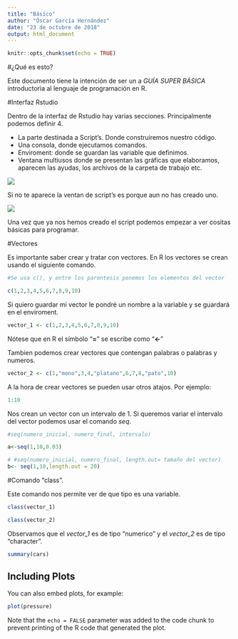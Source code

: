 ```yaml
---
title: "Básico"
author: "Óscar García Hernández"
date: "23 de octubre de 2018"
output: html_document
---
```


```r
knitr::opts_chunk$set(echo = TRUE)
```

#¿Qué es esto? 

Este documento tiene la intención de ser un a *GUÍA SUPER BÁSICA* introductoria al lenguaje de programación en R. 

#Interfaz Rstudio 

Dentro de la interfaz de Rstudio hay varias secciones. Principalmente podemos definir 4. 

* La parte destinada a Script's. Donde construiremos nuestro código.
* Una consola, donde ejecutamos comandos. 
* Enviroment: donde se guardan las variable que definimos. 
* Ventana multiusos donde se presentan las gráficas que elaboramos, aparecen las ayudas, los archivos de la carpeta de trabajo etc. 

![](here:here("imagenes/introduccion/2.PNG"))

Si no te aparece la ventan de script's es porque aun no has creado uno. 


![](here:here("imagenes/introduccion/1.PNG"))


Una vez que ya nos hemos creado el script podemos empezar a ver cositas básicas para programar. 

#Vectores

Es importante saber crear y tratar con vectores. En R los vectores se crean usando el siguiente comando. 

```r
#Se usa c(), y entre los parentesis ponemos los elementos del vector

c(1,2,3,4,5,6,7,8,9,10)
```

Si quiero guardar mi vector le pondré un nombre a la variable y se guardará en el enviroment. 

```r
vector_1 <- c(1,2,3,4,5,6,7,8,9,10)

```

Nótese que en R el símbolo "**=**" se escribe como "**<-**"

Tambien podemos crear vectores que contengan palabras o palabras y numeros.  

```r
vector_2 <- c(1,"mono",3,4,"platano",6,7,8,"pato",10)
```

A la hora de crear vectores se pueden usar otros atajos. Por ejemplo: 
```r
1:10
```

Nos crean un vector con un intervalo de 1. Si queremos variar el intervalo del vector podemos usar el comando *seq*. 

```r
#seq(numero_inicial, numero_final, intervalo)

a<-seq(1,10,0.03)

# #seq(numero_inicial, numero_final, length.out= tamaño del vector)
b<- seq(1,10,length.out = 20)
```



#Comando "class". 

Este comando nos permite ver de que tipo es una variable. 

```r
class(vector_1)

class(vector_2)
```

Observamos que el *vector_1* es de tipo "numerico" y el *vector_2* es de tipo "character". 



```r
summary(cars)
```

## Including Plots

You can also embed plots, for example:

```r
plot(pressure)
```

Note that the `echo = FALSE` parameter was added to the code chunk to prevent printing of the R code that generated the plot.
